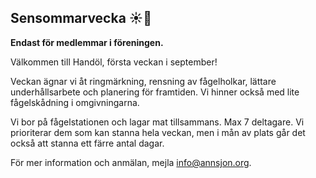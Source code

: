
## Sensommar&shy;vecka ☀️🍂

<CalendarDates from="2024-09-01" to="2024-09-07" withIcon />

**Endast för medlemmar i föreningen.**

Välkommen till Handöl, första veckan i september!

Veckan ägnar vi åt ringmärkning, rensning av fågelholkar, lättare underhållsarbete och planering för framtiden. Vi hinner också med lite fågelskådning i omgivningarna.

Vi bor på fågelstationen och lagar mat tillsammans. Max 7 deltagare. Vi prioriterar dem som kan stanna hela veckan, men i mån av plats går det också att stanna ett färre antal dagar.

För mer information och anmälan, mejla info@annsjon.org.
